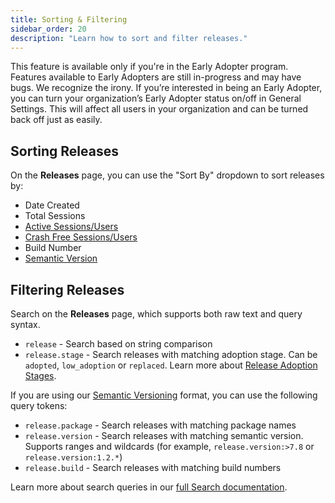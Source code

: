 ```yaml
---
title: Sorting & Filtering
sidebar_order: 20
description: "Learn how to sort and filter releases."
---
```


<Note>

This feature is available only if you're in the Early Adopter program. Features available to Early Adopters are still in-progress and may have bugs. We recognize the irony. If you’re interested in being an Early Adopter, you can turn your organization’s Early Adopter status on/off in General Settings. This will affect all users in your organization and can be turned back off just as easily.

</Note>

## Sorting Releases

On the **Releases** page, you can use the "Sort By" dropdown to sort releases by:
- Date Created
- Total Sessions
- [Active Sessions/Users](/product/releases/health/#active-sessionsusers)
- [Crash Free Sessions/Users](/product/releases/health/#crash-free-sessionsusers)
- Build Number
- [Semantic Version](/platform-redirect/?next=/configuration/releases/%23bind-the-version)

## Filtering Releases

Search on the **Releases** page, which supports both raw text and query syntax. 

- `release` - Search based on string comparison
- `release.stage` - Search releases with matching adoption stage. Can be `adopted`, `low_adoption` or `replaced`. Learn more about [Release Adoption Stages](/product/releases/health/#adoption-stages).

If you are using our [Semantic Versioning](/platform-redirect/?next=/configuration/releases/%23bind-the-version) format, you can use the following query tokens:

- `release.package` - Search releases with matching package names
- `release.version` - Search releases with matching semantic version. Supports ranges and wildcards (for example, `release.version:>7.8` or `release.version:1.2.*`)
- `release.build` - Search releases with matching build numbers


Learn more about search queries in our [full Search documentation](/product/sentry-basics/search/).
